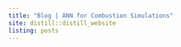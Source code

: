 ```yaml
---
title: "Blog | ANN for Combustion Simulations"
site: distill::distill_website
listing: posts
---
```


